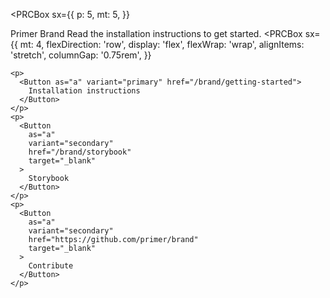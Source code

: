 
<PRCBox
  sx={{
    p: 5,
    mt: 5,
  }}
>
  <Heading as="h4">Primer Brand</Heading>
  <Text as="p">Read the installation instructions to get started.</Text>
  <PRCBox
    sx={{
      mt: 4,
      flexDirection: 'row',
      display: 'flex',
      flexWrap: 'wrap',
      alignItems: 'stretch',
      columnGap: '0.75rem',
    }}
  >
    <p>
      <Button as="a" variant="primary" href="/brand/getting-started">
        Installation instructions
      </Button>
    </p>
    <p>
      <Button
        as="a"
        variant="secondary"
        href="/brand/storybook"
        target="_blank"
      >
        Storybook
      </Button>
    </p>
    <p>
      <Button
        as="a"
        variant="secondary"
        href="https://github.com/primer/brand"
        target="_blank"
      >
        Contribute
      </Button>
    </p>
  </PRCBox>
</PRCBox>

